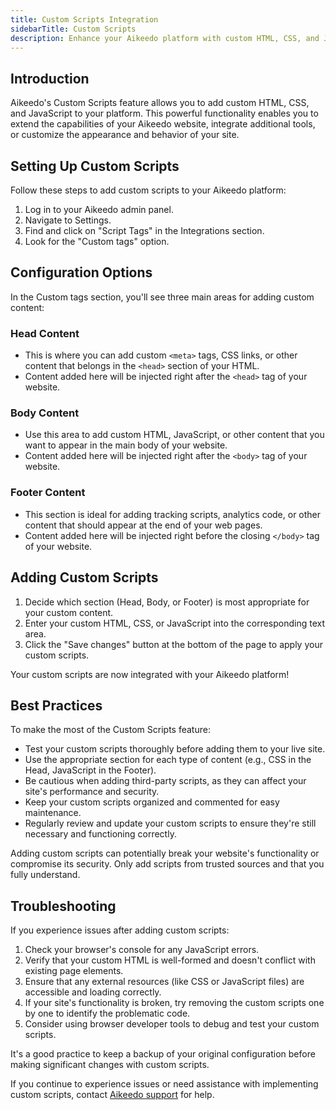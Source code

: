 ```yaml
---
title: Custom Scripts Integration
sidebarTitle: Custom Scripts
description: Enhance your Aikeedo platform with custom HTML, CSS, and JavaScript. This guide walks you through adding custom scripts and content to your Aikeedo website.
---
```


## Introduction

Aikeedo's Custom Scripts feature allows you to add custom HTML, CSS, and JavaScript to your platform. This powerful functionality enables you to extend the capabilities of your Aikeedo website, integrate additional tools, or customize the appearance and behavior of your site.

## Setting Up Custom Scripts

Follow these steps to add custom scripts to your Aikeedo platform:

1. Log in to your Aikeedo admin panel.
2. Navigate to Settings.
3. Find and click on "Script Tags" in the Integrations section.
4. Look for the "Custom tags" option.

## Configuration Options

In the Custom tags section, you'll see three main areas for adding custom content:

### Head Content

- This is where you can add custom `<meta>` tags, CSS links, or other content that belongs in the `<head>` section of your HTML.
- Content added here will be injected right after the `<head>` tag of your website.

### Body Content

- Use this area to add custom HTML, JavaScript, or other content that you want to appear in the main body of your website.
- Content added here will be injected right after the `<body>` tag of your website.

### Footer Content

- This section is ideal for adding tracking scripts, analytics code, or other content that should appear at the end of your web pages.
- Content added here will be injected right before the closing `</body>` tag of your website.

## Adding Custom Scripts

1. Decide which section (Head, Body, or Footer) is most appropriate for your custom content.
2. Enter your custom HTML, CSS, or JavaScript into the corresponding text area.
3. Click the "Save changes" button at the bottom of the page to apply your custom scripts.

<Check>
  Your custom scripts are now integrated with your Aikeedo platform!
</Check>

## Best Practices

To make the most of the Custom Scripts feature:

- Test your custom scripts thoroughly before adding them to your live site.
- Use the appropriate section for each type of content (e.g., CSS in the Head, JavaScript in the Footer).
- Be cautious when adding third-party scripts, as they can affect your site's performance and security.
- Keep your custom scripts organized and commented for easy maintenance.
- Regularly review and update your custom scripts to ensure they're still necessary and functioning correctly.

<Note>
  Adding custom scripts can potentially break your website's functionality or compromise its security. Only add scripts from trusted sources and that you fully understand.
</Note>

## Troubleshooting

If you experience issues after adding custom scripts:

1. Check your browser's console for any JavaScript errors.
2. Verify that your custom HTML is well-formed and doesn't conflict with existing page elements.
3. Ensure that any external resources (like CSS or JavaScript files) are accessible and loading correctly.
4. If your site's functionality is broken, try removing the custom scripts one by one to identify the problematic code.
5. Consider using browser developer tools to debug and test your custom scripts.

<Tip>
  It's a good practice to keep a backup of your original configuration before making significant changes with custom scripts.
</Tip>

If you continue to experience issues or need assistance with implementing custom scripts, contact [Aikeedo support](mailto:support@aikeedo.com) for help.
